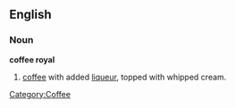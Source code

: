 ==English==

===Noun===
'''coffee royal'''
# [[coffee]] with added [[liqueur]], topped with whipped cream.
[[Category:Coffee]]